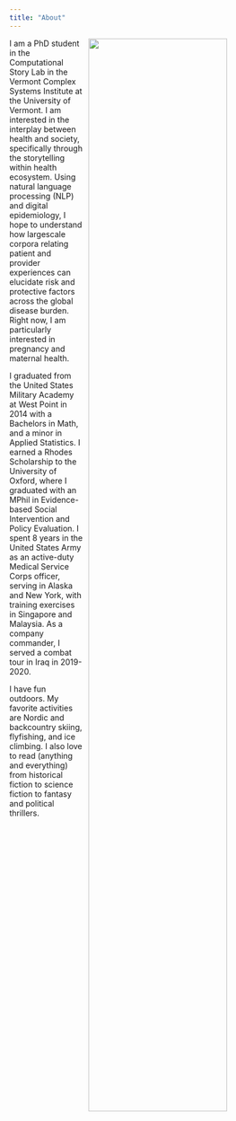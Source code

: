```yaml
---
title: "About"
---
```


<img src="/images/crow_phd.png" width="70%" hspace="10" align="right">

I am a PhD student in the Computational Story Lab in the Vermont Complex Systems Institute at the University of Vermont. I am interested
in the interplay between health and society, specifically through the storytelling within health ecosystem. Using natural language processing (NLP)
and digital epidemiology, I hope to understand how largescale corpora relating patient and provider experiences can elucidate risk and protective
factors across the global disease burden. Right now, I am particularly interested in pregnancy and maternal health. 

I graduated from the United States Military Academy at West Point in 2014 with a Bachelors in Math, and a minor in
Applied Statistics. I earned a Rhodes Scholarship to the University of Oxford, where I graduated with an
MPhil in Evidence-based Social Intervention and Policy Evaluation. I spent 8 years in the United States Army
as an active-duty Medical Service Corps officer, serving in Alaska and New York, with training exercises in Singapore and Malaysia. As a company commander, 
I served a combat tour in Iraq in 2019-2020. 

I have fun outdoors. My favorite activities are Nordic and backcountry skiing, flyfishing, and ice climbing. I also love to read (anything and
everything) from historical fiction to science fiction to fantasy and political thrillers. 




